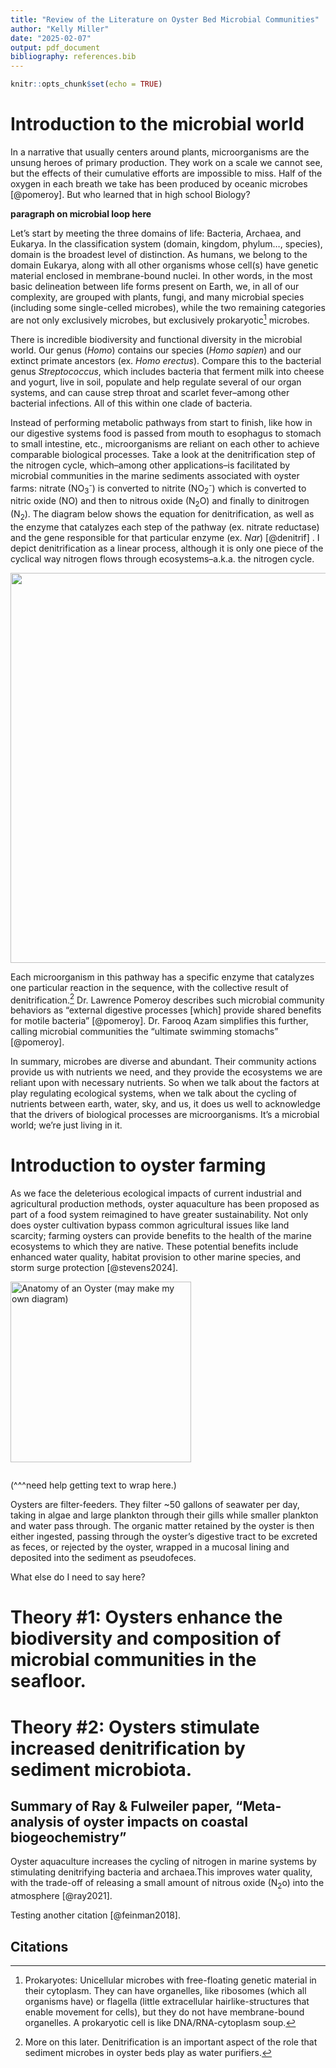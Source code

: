 ```yaml
---
title: "Review of the Literature on Oyster Bed Microbial Communities"
author: "Kelly Miller"
date: "2025-02-07"
output: pdf_document
bibliography: references.bib
---
```


```r
knitr::opts_chunk$set(echo = TRUE)
```

# Introduction to the microbial world

In a narrative that usually centers around plants, microorganisms are the unsung heroes of primary production. They work on a scale we cannot see, but the effects of their cumulative efforts are impossible to miss. Half of the oxygen in each breath we take has been produced by oceanic microbes [@pomeroy]. But who learned that in high school Biology?

**paragraph on microbial loop here**

Let's start by meeting the three domains of life: Bacteria, Archaea, and Eukarya. In the classification system (domain, kingdom, phylum..., species), domain is the broadest level of distinction. As humans, we belong to the domain Eukarya, along with all other organisms whose cell(s) have genetic material enclosed in membrane-bound nuclei. In other words, in the most basic delineation between life forms present on Earth, we, in all of our complexity, are grouped with plants, fungi, and many microbial species (including some single-celled microbes), while the two remaining categories are not only exclusively microbes, but exclusively prokaryotic[^1] microbes.

[^1]: Prokaryotes: Unicellular microbes with free-floating genetic material in their cytoplasm. They can have organelles, like ribosomes (which all organisms have) or flagella (little extracellular hairlike-structures that enable movement for cells), but they do not have membrane-bound organelles. A prokaryotic cell is like DNA/RNA-cytoplasm soup.

There is incredible biodiversity and functional diversity in the microbial world. Our genus (*Homo*) contains our species (*Homo sapien*) and our extinct primate ancestors (ex. *Homo erectus*). Compare this to the bacterial genus *Streptococcus*, which includes bacteria that ferment milk into cheese and yogurt, live in soil, populate and help regulate several of our organ systems, and can cause strep throat and scarlet fever–among other bacterial infections. All of this within one clade of bacteria.

Instead of performing metabolic pathways from start to finish, like how in our digestive systems food is passed from mouth to esophagus to stomach to small intestine, etc., microorganisms are reliant on each other to achieve comparable biological processes. Take a look at the denitrification step of the nitrogen cycle, which–among other applications–is facilitated by microbial communities in the marine sediments associated with oyster farms: nitrate (NO~3~^-^) is converted to nitrite (NO~2~^-^) which is converted to nitric oxide (NO) and then to nitrous oxide (N~2~O) and finally to dinitrogen (N~2~). The diagram below shows the equation for denitrification, as well as the enzyme that catalyzes each step of the pathway (ex. nitrate reductase) and the gene responsible for that particular enzyme (ex. *Nar*) [@denitrif] . I depict denitrification as a linear process, although it is only one piece of the cyclical way nitrogen flows through ecosystems–a.k.a. the nitrogen cycle.

![](images/clipboard-3756250656.png){width="624"}

Each microorganism in this pathway has a specific enzyme that catalyzes one particular reaction in the sequence, with the collective result of denitrification.[^2] Dr. Lawrence Pomeroy describes such microbial community behaviors as "external digestive processes [which] provide shared benefits for motile bacteria" [@pomeroy]. Dr. Farooq Azam simplifies this further, calling microbial communities the "ultimate swimming stomachs" [@pomeroy].

[^2]: More on this later. Denitrification is an important aspect of the role that sediment microbes in oyster beds play as water purifiers.

In summary, microbes are diverse and abundant. Their community actions provide us with nutrients we need, and they provide the ecosystems we are reliant upon with necessary nutrients. So when we talk about the factors at play regulating ecological systems, when we talk about the cycling of nutrients between earth, water, sky, and us, it does us well to acknowledge that the drivers of biological processes are microorganisms. It's a microbial world; we're just living in it.

# Introduction to oyster farming

As we face the deleterious ecological impacts of current industrial and agricultural production methods, oyster aquaculture has been proposed as part of a food system reimagined to have greater sustainability. Not only does oyster cultivation bypass common agricultural issues like land scarcity; farming oysters can provide benefits to the health of the marine ecosystems to which they are native. These potential benefits include enhanced water quality, habitat provision to other marine species, and storm surge protection [@stevens2024].

[![Anatomy of an Oyster (may make my own diagram)](oyster_diagram_better.jpg){width="289"}](https://boudewijnhuijgens.getarchive.net/amp/media/psm-v06-d025-organism-of-an-oyster-f4fc6e)

```r
```

(\^\^\^need help getting text to wrap here.)

Oysters are filter-feeders. They filter \~50 gallons of seawater per day, taking in algae and large plankton through their gills while smaller plankton and water pass through. The organic matter retained by the oyster is then either ingested, passing through the oyster's digestive tract to be excreted as feces, or rejected by the oyster, wrapped in a mucosal lining and deposited into the sediment as pseudofeces.

What else do I need to say here?

# Theory #1: Oysters enhance the biodiversity and composition of microbial communities in the seafloor.

# Theory #2: Oysters stimulate increased denitrification by sediment microbiota.

## Summary of Ray & Fulweiler paper, "Meta-analysis of oyster impacts on coastal biogeochemistry"

Oyster aquaculture increases the cycling of nitrogen in marine systems by stimulating denitrifying bacteria and archaea.This improves water quality, with the trade-off of releasing a small amount of nitrous oxide (N~2~o) into the atmosphere [@ray2021].

Testing another citation [@feinman2018].

## Citations
